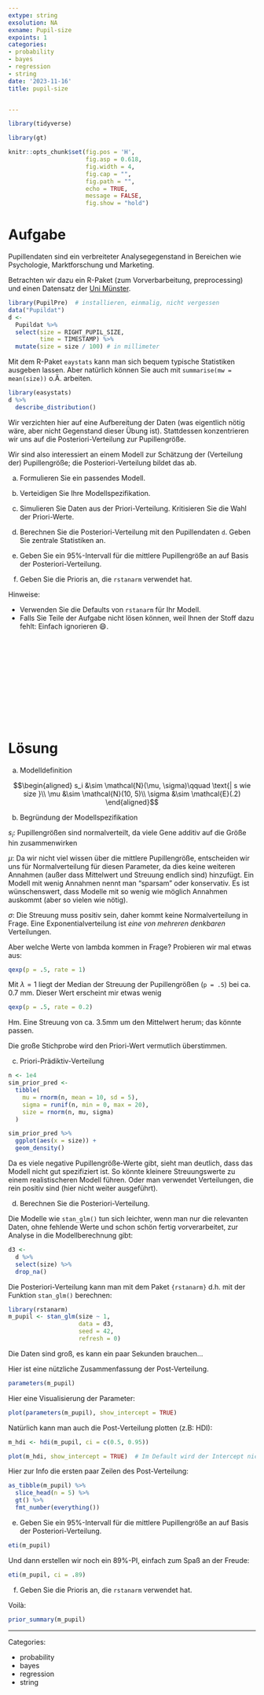 ```yaml
---
extype: string
exsolution: NA
exname: Pupil-size
expoints: 1
categories:
- probability
- bayes
- regression
- string
date: '2023-11-16'
title: pupil-size


---
```





```r
library(tidyverse)

library(gt)
```


```r
knitr::opts_chunk$set(fig.pos = 'H',
                      fig.asp = 0.618,
                      fig.width = 4,
                      fig.cap = "", 
                      fig.path = "",
                      echo = TRUE,
                      message = FALSE,
                      fig.show = "hold")
```






# Aufgabe

Pupillendaten sind ein verbreiteter Analysegegenstand in Bereichen wie Psychologie, Marktforschung und Marketing.

Betrachten wir dazu ein R-Paket (zum Vorverbarbeitung, preprocessing) 
und einen Datensatz der [Uni Münster](http://cran.uni-muenster.de/web/packages/PupilPre/vignettes/PupilPre_Basic_Preprocessing.html).



```r
library(PupilPre)  # installieren, einmalig, nicht vergessen
data("Pupildat")
d <-
  Pupildat %>% 
  select(size = RIGHT_PUPIL_SIZE,
         time = TIMESTAMP) %>% 
  mutate(size = size / 100) # in millimeter
```

Mit dem R-Paket `eaystats` kann man sich bequem typische Statistiken ausgeben lassen. Aber natürlich können Sie auch mit `summarise(mw = mean(size))` o.Ä. arbeiten.

```r
library(easystats)
d %>% 
  describe_distribution()
```


Wir verzichten hier auf eine Aufbereitung der Daten (was eigentlich nötig wäre, aber nicht Gegenstand dieser Übung ist). 
Stattdessen konzentrieren wir uns auf die Posteriori-Verteilung zur Pupillengröße.

Wir sind also interessiert an einem Modell zur Schätzung der (Verteilung der) Pupillengröße; 
die Posteriori-Verteilung bildet das ab.


a) Formulieren Sie ein passendes Modell.

b) Verteidigen Sie Ihre Modellspezifikation.

c) Simulieren Sie Daten aus der Priori-Verteilung. 
Kritisieren Sie die Wahl der Priori-Werte.

d) Berechnen Sie die Posteriori-Verteilung mit den Pupillendaten `d`. 
Geben Sie zentrale Statistiken an.

e) Geben Sie ein 95%-Intervall für die mittlere Pupillengröße an auf Basis der Posteriori-Verteilung.

f) Geben Sie die Prioris an, die `rstanarm` verwendet hat.

Hinweise:

- Verwenden Sie die Defaults von `rstanarm` für Ihr Modell.
- Falls Sie Teile der Aufgabe nicht lösen können, weil Ihnen der Stoff dazu fehlt: Einfach ignorieren 😄.





</br>
</br>
</br>
</br>
</br>
</br>
</br>
</br>
</br>
</br>

# Lösung

a) Modelldefinition

$$\begin{aligned}
s_i &\sim \mathcal{N}(\mu, \sigma)\qquad \text{| s wie size }\\
\mu &\sim \mathcal{N}(10, 5)\\
\sigma &\sim \mathcal{E}(.2)
\end{aligned}$$

b) Begründung der Modellspezifikation

$s_i$: Pupillengrößen sind normalverteilt, da viele Gene additiv auf die Größe hin zusammenwirken

$\mu$: Da wir nicht viel wissen über die mittlere Pupillengröße, 
entscheiden wir uns für Normalverteilung für diesen Parameter, 
da dies keine weiteren Annahmen (außer dass Mittelwert und Streuung endlich sind) hinzufügt. 
Ein Modell mit wenig Annahmen nennt man "sparsam" oder konservativ. 
Es ist wünschenswert, dass Modelle mit so wenig wie möglich Annahmen auskommt (aber so vielen wie nötig).

$\sigma$: Die Streuung muss positiv sein, 
daher kommt keine Normalverteilung in Frage.
Eine Exponentialverteilung ist *eine von mehreren denkbaren* Verteilungen.

Aber welche Werte von lambda kommen in Frage? Probieren wir mal etwas aus:

```r
qexp(p = .5, rate = 1)
```

Mit $\lambda = 1$ liegt der Median der Streuung der Pupillengrößen (`p = .5`) bei ca. 0.7 mm. 
Dieser Wert erscheint mir etwas wenig


```r
qexp(p = .5, rate = 0.2)
```

Hm. Eine Streuung von ca. 3.5mm um den Mittelwert herum; das könnte passen.




Die große Stichprobe wird den Priori-Wert vermutlich überstimmen.


c) Priori-Prädiktiv-Verteilung


```r
n <- 1e4
sim_prior_pred <-
  tibble(
    mu = rnorm(n, mean = 10, sd = 5),
    sigma = runif(n, min = 0, max = 20),
    size = rnorm(n, mu, sigma)
  )

sim_prior_pred %>% 
  ggplot(aes(x = size)) +
  geom_density()
```

Da es viele negative Pupillengröße-Werte gibt, 
sieht man deutlich, dass das Modell nicht gut spezifiziert ist. 
So könnte kleinere Streuungswerte zu einem realistischeren Modell führen. 
Oder man verwendet Verteilungen, die rein positiv sind (hier nicht weiter ausgeführt).


d) Berechnen Sie die Posteriori-Verteilung.

Die Modelle wie `stan_glm()` tun sich leichter, 
wenn man nur die relevanten Daten, ohne fehlende Werte und schon schön fertig vorverarbeitet, 
zur Analyse in die Modellberechnung gibt:

```r
d3 <-
  d %>% 
  select(size) %>% 
  drop_na()
```

Die Posteriori-Verteilung kann man mit dem Paket `{rstanarm}` d.h. mit der Funktion `stan_glm()` berechnen:

```r
library(rstanarm)
m_pupil <- stan_glm(size ~ 1,
                    data = d3,
                    seed = 42,
                    refresh = 0)
```

Die Daten sind groß, es kann ein paar Sekunden brauchen...


Hier ist eine nützliche Zusammenfassung der Post-Verteilung.

```r
parameters(m_pupil)
```


Hier eine Visualisierung der Parameter:

```r
plot(parameters(m_pupil), show_intercept = TRUE)
```


Natürlich kann man auch die Post-Verteilung plotten (z.B: HDI):

```r
m_hdi <- hdi(m_pupil, ci = c(0.5, 0.95))

plot(m_hdi, show_intercept = TRUE)  # Im Default wird der Intercept nicht gezeigt
```




Hier zur Info die ersten paar Zeilen des Post-Verteilung:

```r
as_tibble(m_pupil) %>% 
  slice_head(n = 5) %>% 
  gt() %>% 
  fmt_number(everything())
```







e) Geben Sie ein 95%-Intervall für die mittlere Pupillengröße an auf Basis der Posteriori-Verteilung.

```r
eti(m_pupil)
```


Und dann erstellen wir noch ein 89%-PI, einfach zum Spaß an der Freude:

```r
eti(m_pupil, ci = .89)
```


f) Geben Sie die Prioris an, die `rstanarm` verwendet hat.

Voilà:

```r
prior_summary(m_pupil)
```





---

Categories: 

- probability
- bayes
- regression
- string

